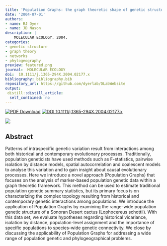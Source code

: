 ```yaml
---
title: 'Population Graphs: the graph theoretic shape of genetic structure'
date: '2004-07-01'
authors:
- name: RJ Dyer
- name: JD Nason
description: |
    MOLECULAR ECOLOGY. 2004.  
categories: 
- genetic structure
- graph theory
- networks
- phylogeography
preview: featured.png
journal:  MOLECULAR ECOLOGY
doi:  10.1111/j.1365-294X.2004.02177.x
bibliography: bibliography.bib
repository_url: https://github.com/dyerlab/DLabWebsite
output:
 distill::distill_article:
  self_contained: no
---
```


 [![PDF Download](https://img.shields.io/badge/PDF-21B02C.svg)](https://drive.google.com/open?id=0B0T81CzLjtfPdzNaUm9hV2phM1E) [![ DOI 10.1111/j.1365-294X.2004.02177.x](http://img.shields.io/badge/DOI-474747.svg)](https://doi.org/10.1111/j.1365-294X.2004.02177.x)

![]( featured.png )

## Abstract

Patterns of intraspecific genetic variation result from interactions among both historical and contemporary evolutionary processes. Traditionally, population geneticists have used methods such as F-statistics, pairwise isolation by distance models, spatial autocorrelation and coalescent models to analyse this variation and to gain insight about causal evolutionary processes. Here we introduce a novel approach (Population Graphs) that focuses on the analysis of marker-based population genetic data within a graph theoretic framework. This method can be used to estimate traditional population genetic summary statistics, but its primary focus is on characterizing the complex topology resulting from historical and contemporary genetic interactions among populations. We introduce the application of Population Graphs by examining the range-wide population genetic structure of a Sonoran Desert cactus (Lophocereus schottii). With this data set, we evaluate hypotheses regarding historical vicariance, isolation by distance, population-level assignment and the importance of specific populations to species-wide genetic connectivity. We close by discussing the applicability of Population Graphs for addressing a wide range of population genetic and phylogeographical problems.
